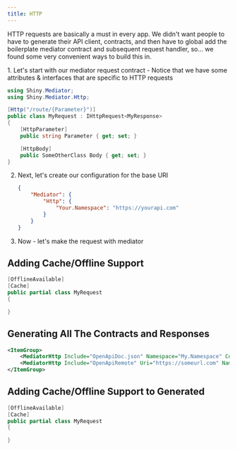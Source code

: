 ```yaml
---
title: HTTP
---
```


HTTP requests are basically a must in every app.  We didn't want people to have to generate their API client, contracts, and then have to global
add the boilerplate mediator contract and subsequent request handler, so... we found some very convenient ways to build this in.

<Steps>
1. Let's start with our mediator request contract - Notice that we have some attributes & interfaces that are specific to HTTP requests

   ```csharp
   using Shiny.Mediator;
   using Shiny.Mediator.Http;

   [Http("/route/{Parameter}")]
   public class MyRequest : IHttpRequest<MyResponse>
   {
       [HttpParameter]
       public string Parameter { get; set; }

       [HttpBody]
       public SomeOtherClass Body { get; set; }
   }
   ```

2. Next, let's create our configuration for the base URI

    ```json
    {
        "Mediator": {
            "Http": {
                "Your.Namespace": "https://yourapi.com"
            }
        }
    }
    ```

3. Now - let's make the request with mediator
</Steps>

## Adding Cache/Offline Support

```csharp
[OfflineAvailable]
[Cache]
public partial class MyRequest
{

}
```

## Generating All The Contracts and Responses

```xml
<ItemGroup>
    <MediatorHttp Include="OpenApiDoc.json" Namespace="My.Namespace" ContractPrefix="optional" ContractPostfix="HttpRequest" />
    <MediatorHttp Include="OpenApiRemote" Uri="https://someurl.com" Namespace="My.RemoteNamespace" ContractPrefix="optional" ContractPostfix="HttpRequest" />
</ItemGroup>
```

## Adding Cache/Offline Support to Generated

```csharp
[OfflineAvailable]
[Cache]
public partial class MyRequest
{

}
```